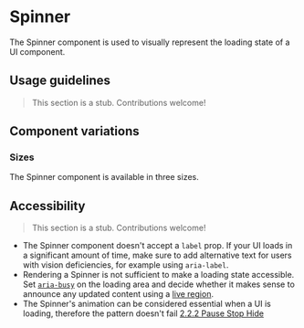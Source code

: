 
<Meta of={Stories} />

# Spinner

<Status variant="under-review" />

The Spinner component is used to visually represent the loading state of a UI component.

<Story of={Stories.Base} />
<Props />

## Usage guidelines

> This section is a stub. Contributions welcome!

## Component variations

### Sizes

The Spinner component is available in three sizes.

<Story of={Stories.Sizes} />

## Accessibility

> This section is a stub. Contributions welcome!

- The Spinner component doesn't accept a `label` prop. If your UI loads in a significant amount of time, make sure to add alternative text for users with vision deficiencies, for example using `aria-label`.
- Rendering a Spinner is not sufficient to make a loading state accessible. Set [`aria-busy`](https://developer.mozilla.org/en-US/docs/Web/Accessibility/ARIA/Attributes/aria-busy) on the loading area and decide whether it makes sense to announce any updated content using a [live region](https://developer.mozilla.org/en-US/docs/Web/Accessibility/ARIA/ARIA_Live_Regions).
- The Spinner's animation can be considered essential when a UI is loading, therefore the pattern doesn't fail [2.2.2 Pause Stop Hide](https://www.w3.org/WAI/WCAG21/Understanding/pause-stop-hide.html)
